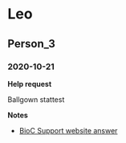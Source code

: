 # Leo

## Person_3

### 2020-10-21

**Help request**

Ballgown stattest

**Notes**

* [BioC Support website answer](https://support.bioconductor.org/p/134914/#134915)



